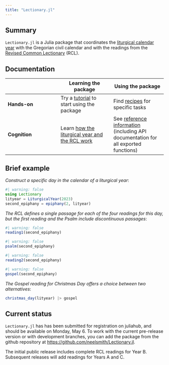 ```yaml
---
title: "Lectionary.jl"
---
```



## Summary 

`Lectionary.jl` is a Julia package that coordinates the [liturgical calendar year](./concepts/liturgicalyear/) with the Gregorian civil calendar and with the readings from the [Revised Common Lectionary](./concepts/rcl.qmd) (RCL).

## Documentation

| | Learning the package | Using the package |
| --- | --- | --- |
| **Hands-on** |  Try a [tutorial](./tutorials/) to start using  the package  | Find [recipes](./guides/) for specific tasks |
| **Cognition** | Learn [how the liturgical year and the RCL work](./concepts/)   | See [reference information](./reference/) (including API documentation for all exported functions) |



## Brief example

*Construct a specific day in the calendar of a liturgical year*:

```julia
#| warning: false
using Lectionary
lityear = LiturgicalYear(2023)
second_epiphany = epiphany(2, lityear)
```

*The RCL defines a single passage for each of the four readings for this day, but the first reading and the Psalm include discontinuous passages*:

```julia
#| warning: false
reading1(second_epiphany)
```

```julia
#| warning: false
psalm(second_epiphany)
```


```julia
#| warning: false
reading2(second_epiphany)
```

```julia
#| warning: false
gospel(second_epiphany)
```

*The Gospel reading for Christmas Day offers a choice between two alternatives*:

```julia
christmas_day(lityear) |> gospel
```



## Current status

`Lectionary.jl` has has been submitted for registration on juliahub, and should be available on Monday, May 6.  To work with the current pre-release version or with development branches, you can add the package from the github repository at [https://github.com/neelsmith/Lectionary.jl](https://github.com/neelsmith/Lectionary.jl).

The initial public release includes complete RCL readings for Year B.  Subsequent releases will add readings for Years A and C.



